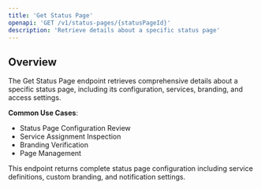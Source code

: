 ```yaml
---
title: 'Get Status Page'
openapi: 'GET /v1/status-pages/{statusPageId}'
description: 'Retrieve details about a specific status page'
---
```


## Overview

The Get Status Page endpoint retrieves comprehensive details about a specific status page, including its configuration, services, branding, and access settings.

**Common Use Cases**:
- Status Page Configuration Review
- Service Assignment Inspection
- Branding Verification
- Page Management

<Note>
This endpoint returns complete status page configuration including service definitions, custom branding, and notification settings.
</Note>